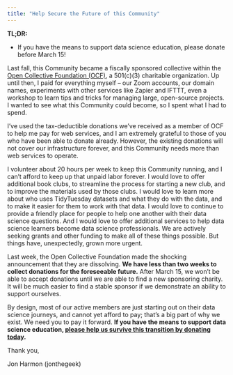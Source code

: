 ```yaml
---
title: "Help Secure the Future of this Community"
---
```


**TL;DR:**

-   If you have the means to support data science education, please donate before March 15! 

Last fall, this Community became a fiscally sponsored collective within the [Open Collective Foundation (OCF)](https://opencollective.foundation/), a 501(c)(3) charitable organization. 
Up until then, I paid for everything myself – our Zoom accounts, our domain names, experiments with other services like Zapier and IFTTT, even a workshop to learn tips and tricks for managing large, open-source projects. 
I wanted to see what this Community could become, so I spent what I had to spend.

I've used the tax-deductible donations we've received as a member of OCF to help me pay for web services, and I am extremely grateful to those of you who have been able to donate already. 
However, the existing donations will not cover our infrastructure forever, and this Community needs more than web services to operate.

I volunteer about 20 hours per week to keep this Community running, and I can't afford to keep up that unpaid labor forever. 
I would love to offer additional book clubs, to streamline the process for starting a new club, and to improve the materials used by those clubs. 
I would love to learn more about who uses TidyTuesday datasets and what they do with the data, and to make it easier for them to work with that data. 
I would love to continue to provide a friendly place for people to help one another with their data science questions. 
And I would love to offer additional services to help data science learners become data science professionals. 
We are actively seeking grants and other funding to make all of these things possible. 
But things have, unexpectedly, grown more urgent.

Last week, the Open Collective Foundation made the shocking announcement that they are dissolving. 
**We have less than two weeks to collect donations for the foreseeable future.** 
After March 15, we won't be able to accept donations until we are able to find a new sponsoring charity. 
It will be much easier to find a stable sponsor if we demonstrate an ability to support ourselves.

By design, most of our active members are just starting out on their data science journeys, and cannot yet afford to pay; that's a big part of why we exist. 
We need you to pay it forward. 
**If you have the means to support data science education, [please help us survive this transition by donating today](https://r4ds.io/donate).**

Thank you,

Jon Harmon (jonthegeek)
